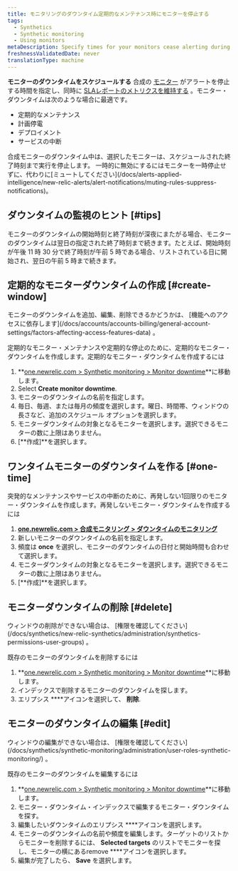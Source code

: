 ```yaml
---
title: モニタリングのダウンタイム定期的なメンテナンス時にモニターを停止する
tags:
  - Synthetics
  - Synthetic monitoring
  - Using monitors
metaDescription: Specify times for your monitors cease alerting during deployments and maintenance windows.
freshnessValidatedDate: never
translationType: machine
---
```


**モニターのダウンタイムをスケジュールする** 合成の [モニター](/docs/synthetics/new-relic-synthetics/using-monitors/add-edit-monitors#types-monitors) がアラートを停止する時間を指定し、同時に [SLAレポートのメトリクスを維持する](/docs/synthetics/new-relic-synthetics/pages/synthetics-sla-report-aggregate-monitor-metrics) 。モニター・ダウンタイムは次のような場合に最適です。

* 定期的なメンテナンス
* 計画停電
* デプロイメント
* サービスの中断

<Callout variant="important">
  合成モニターのダウンタイム中は、選択したモニターは、スケジュールされた終了時刻まで実行を停止します。 一時的に無効にするには<InlinePopover type="alerts"/>モニターを一時停止せずに、代わりに[ミュートしてください](/docs/alerts-applied-intelligence/new-relic-alerts/alert-notifications/muting-rules-suppress-notifications)。
</Callout>

## ダウンタイムの監視のヒント [#tips]

モニターのダウンタイムの開始時刻と終了時刻が深夜にまたがる場合、モニターのダウンタイムは翌日の指定された終了時刻まで続きます。たとえば、開始時刻が午後 11 時 30 分で終了時刻が午前 5 時である場合、リストされている日に開始され、翌日の午前 5 時まで続きます。

## 定期的なモニターダウンタイムの作成 [#create-window]

<Callout variant="tip">
  モニターのダウンタイムを追加、編集、削除できるかどうかは、 [機能へのアクセスに依存します](/docs/accounts/accounts-billing/general-account-settings/factors-affecting-access-features-data) 。
</Callout>

定期的なモニター・メンテナンスや定期的な停止のために、定期的なモニター・ダウンタイムを作成します。定期的なモニター・ダウンタイムを作成するには

1. **[one.newrelic.com > Synthetic monitoring > Monitor downtime](https://one.newrelic.com/synthetics-nerdlets/monitor-downtime-list)**に移動します。
2. Select **<Icon name="fe-plus-circle"/>Create monitor downtime**.
3. モニターのダウンタイムの名前を指定します。
4. 毎日、毎週、または毎月の頻度を選択します。曜日、時間帯、ウィンドウの長さなど、追加のスケジュール オプションを選択します。
5. モニターダウンタイムの対象となるモニターを選択します。選択できるモニターの数に上限はありません。
6. \[**作成]**を選択します。

## ワンタイムモニターのダウンタイムを作る [#one-time]

突発的なメンテナンスやサービスの中断のために、再発しない1回限りのモニター・ダウンタイムを作成します。再発しないモニター・ダウンタイムを作成するには

1. **[one.newrelic.com > 合成モニタリング > ダウンタイムのモニタリング](https://one.newrelic.com/synthetics-nerdlets/monitor-downtime-list)**
2. 新しいモニターのダウンタイムの名前を指定します。
3. 頻度は **once** を選択し、モニターのダウンタイムの日付と開始時間も合わせて選択します。
4. モニターダウンタイムの対象となるモニターを選択します。選択できるモニターの数に上限はありません。
5. \[**作成]**を選択します。

## モニターダウンタイムの削除 [#delete]

<Callout variant="tip">
  ウィンドウの削除ができない場合は、 [権限を確認してください](/docs/synthetics/new-relic-synthetics/administration/synthetics-permissions-user-groups) 。
</Callout>

既存のモニターのダウンタイムを削除するには

1. **[one.newrelic.com > Synthetic monitoring > Monitor downtime](https://one.newrelic.com/synthetics-nerdlets/monitor-downtime-list)**に移動します。
2. インデックスで削除するモニターのダウンタイムを探します。
3. エリプシス **<Icon name="fe-more-horizontal"/>**アイコンを選択して、 **削除**.

## モニターのダウンタイムの編集 [#edit]

<Callout variant="tip">
  ウィンドウの編集ができない場合は、 [権限を確認してください](/docs/synthetics/synthetic-monitoring/administration/user-roles-synthetic-monitoring/) 。
</Callout>

既存のモニターのダウンタイムを編集するには

1. **[one.newrelic.com > Synthetic monitoring > Monitor downtime](https://one.newrelic.com/synthetics-nerdlets/monitor-downtime-list)**に移動します。
2. モニター・ダウンタイム・インデックスで編集するモニター・ダウンタイムを探す。
3. 編集したいダウンタイムのエリプシス **<Icon name="fe-more-horizontal"/>**アイコンを選択します。
4. モニターのダウンタイムの名前や頻度を編集します。ターゲットのリストからモニターを削除するには、 **Selected targets** のリストでモニターを探し、モニターの横にあるremove **<Icon name="fe-x-circle"/>**アイコンを選択します。
5. 編集が完了したら、 **Save** を選択します。
